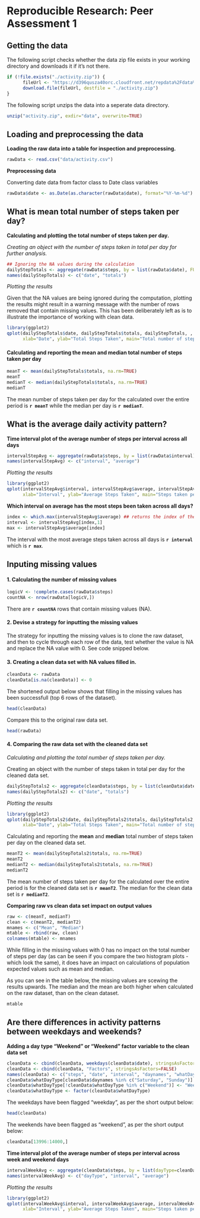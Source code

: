 Reproducible Research: Peer Assessment 1
=========================================== 
    
## Getting the data

The following script checks whether the data zip file exists in your working directory and downloads it if it's not there.

```r
if (!file.exists("./activity.zip")) {
      fileUrl <- "https://d396qusza40orc.cloudfront.net/repdata%2Fdata%2Factivity.zip"
      download.file(fileUrl, destfile = "./activity.zip")
}
```


The following script unzips the data into a seperate data directory.


```r
unzip("activity.zip", exdir="data", overwrite=TRUE)
```


## Loading and preprocessing the data


**Loading the raw data into a table for inspection and preprocessing.**


```r
rawData <- read.csv("data/activity.csv")
```


**Preprocessing data**

Converting date data from factor class to Date class variables

```r
rawData$date <- as.Date(as.character(rawData$date), format="%Y-%m-%d")
```



## What is mean total number of steps taken per day?


**Calculating and plotting the total number of steps taken per day.**


*Creating an object with the number of steps taken in total per day for further analysis.*


```r
## Ignoring the NA values during the calculation
dailyStepTotals <- aggregate(rawData$steps, by = list(rawData$date), FUN = sum)
names(dailyStepTotals) <- c("date", "totals")
```


*Plotting the results*


Given that the NA values are being ignored during the computation, plotting the results might result in a warning message with the number of rows removed that contain missing values.  This has been deliberately left as is to illustrate the importance of working with clean data.


```r
library(ggplot2)
qplot(dailyStepTotals$date, dailyStepTotals$totals, dailyStepTotals, , geom="bar", stat="identity",
      xlab="Date", ylab="Total Steps Taken", main="Total number of steps taken per day")
```


#### Calculating and reporting the **mean** and **median** total number of steps taken per day


```r
meanT <- mean(dailyStepTotals$totals, na.rm=TRUE)
meanT
medianT <- median(dailyStepTotals$totals, na.rm=TRUE)
medianT
```


The mean number of steps taken per day for the calculated over the entire period is **`r meanT`** while the median per day is **`r medianT`**.


## What is the average daily activity pattern?


**Time interval plot of the average number of steps per interval across all days**


```r
intervalStepAvg <- aggregate(rawData$steps, by = list(rawData$interval), FUN = mean, na.rm=TRUE)
names(intervalStepAvg) <- c("interval", "average")
```


*Plotting the results*


```r
library(ggplot2)
qplot(intervalStepAvg$interval, intervalStepAvg$average, intervalStepAvg, geom="line",
      xlab="Interval", ylab="Average Steps Taken", main="Steps taken per interval averaged across days")
```


**Which interval on average has the most steps been taken across all days?**


```r
index <- which.max(intervalStepAvg$average) ## returns the index of the maximum value
interval <- intervalStepAvg[index,1]
max <- intervalStepAvg$average[index]
```


The interval with the most average steps taken across all days is **`r interval`** which is **`r max`**.

## Inputing missing values

#### 1. Calculating the number of missing values


```r
logicV <- !complete.cases(rawData$steps)
countNA <- nrow(rawData[logicV,])
```


There are **`r countNA`** rows that contain missing values (NA).


#### 2. Devise a strategy for inputting the missing values


The strategy for inputting the missing values is to clone the raw dataset, and then to cycle through each row of the data, test whether the value is NA and replace the NA value with 0.  See code snipped below.


#### 3. Creating a clean data set with NA values filled in.


```r
cleanData <- rawData
cleanData[is.na(cleanData)] <- 0
```


The shortened output below shows that filling in the missing values has been successfull (top 6 rows of the dataset).


```r
head(cleanData)
```

Compare this to the original raw data set.

```r
head(rawData)
```

#### 4. Comparing the raw data set with the cleaned data set


*Calculating and plotting the total number of steps taken per day.*


Creating an object with the number of steps taken in total per day for the cleaned data set.


```r
dailyStepTotals2 <- aggregate(cleanData$steps, by = list(cleanData$date), FUN = sum)
names(dailyStepTotals2) <- c("date", "totals")
```


*Plotting the results*


```r
library(ggplot2)
qplot(dailyStepTotals2$date, dailyStepTotals2$totals, dailyStepTotals2, geom="bar", stat="identity",
      xlab="Date", ylab="Total Steps Taken", main="Total number of steps taken per day")
```


Calculating and reporting the **mean** and **median** total number of steps taken per day on the cleaned data set.


```r
meanT2 <- mean(dailyStepTotals2$totals, na.rm=TRUE)
meanT2
medianT2 <- median(dailyStepTotals2$totals, na.rm=TRUE)
medianT2
```


The mean number of steps taken per day for the calculated over the entire period is for the cleaned data set is **`r meanT2`**.  The median for the clean data set is **`r medianT2`**.

**Comparing raw vs clean data set impact on output values**

```r
raw <- c(meanT, medianT)
clean <- c(meanT2, medianT2)
mnames <- c("Mean", "Median")
mtable <- rbind(raw, clean)
colnames(mtable) <- mnames

```

While filling in the missing values with 0 has no impact on the total number of steps per day (as can be seen if you compare the two histogram plots - which look the same), it does have an impact on calculations of population expected values such as mean and median.

As you can see in the table below, the missing values are scewing the results upwards.  The median and the mean are both higher when calculated on the raw dataset, than on the clean dataset.


```r
mtable
```



## Are there differences in activity patterns between weekdays and weekends?

**Adding a day type "Weekend" or "Weekend" factor variable to the clean data set**

```r
cleanData <- cbind(cleanData, weekdays(cleanData$date), stringsAsFactors=FALSE)
cleanData <- cbind(cleanData, "Factors", stringsAsFactors=FALSE)
names(cleanData) <- c("steps", "date", "interval", "daynames", "whatDayType")
cleanData$whatDayType[cleanData$daynames %in% c("Saturday", "Sunday")] <- "Weekend"
cleanData$whatDayType[!cleanData$whatDayType %in% c("Weekend")] <- "Weekday"
cleanData$whatDayType <- factor(cleanData$whatDayType)
```

The weekdays have been flagged "weekday", as per the short output below:

```r
head(cleanData)
```

The weekends have been flagged as "weekend", as per the short output below:

```r
cleanData[13996:14000,]
```

**Time interval plot of the average number of steps per interval across week and weekend days**


```r
intervalWeekAvg <- aggregate(cleanData$steps, by = list(dayType=cleanData$whatDayType, interval=cleanData$interval), FUN = mean, na.rm=TRUE)
names(intervalWeekAvg) <- c("dayType", "interval", "average")
```


*Plotting the results*


```r
library(ggplot2)
qplot(intervalWeekAvg$interval, intervalWeekAvg$average, intervalWeekAvg,geom="line", facets = dayType~.,
      xlab="Interval", ylab="Average Steps Taken", main="Steps taken per interval averaged across week day type")
```

